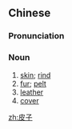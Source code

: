 ==Chinese==
{{zh-forms}}

===Pronunciation===
{{zh-pron
|m=pízi
|cat=n
}}

===Noun===
{{zh-noun}}

# [[skin]]; [[rind]]
# [[fur]]; [[pelt]]
# [[leather]]
# [[cover]]

[[zh:皮子]]